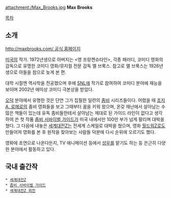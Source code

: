 attachment:/Max_Brooks.jpg
'''Max Brooks'''

[[목차]]

== 소개 ==
[[http://maxbrooks.com/ 공식 홈페이지]]

[[미국]]의 작가. 1972년생으로 아버지는 <영 프랑켄슈타인>, 각종 패러디, 코미디 영화의 감독으로 유명한 코미디 영화/뮤지컬 전문 감독 멜 브룩스. 참고로 멜 브룩스는 1926년생으로 아들을 참으로 늦게 본 편. 

대학 시절엔 역사학을 전공했으며 후에 [[SNL]]에 작가로 참여하여 코미디 분야에 재능을 보이며 2002년 에미상 코미디 극본상을 받았다.

[[오덕]] 분야에서 유명한 것은 단연 그가 집필한 일련의 [[좀비]] 시리즈들이다. 어렸을 때 [[조지 A. 로메로]]의 좀비 영화들을 보고 그때부터 꿈을 키워 왔으며, 온갖 재난에서 살아남는 수많은 책들이 있는데 유독 좀비들한테서 살아남는 제대로 된 가이드 라인이 없다고 생각하여 쓴 첫 작품 [[좀비 서바이벌 가이드]]가 미국 내에서만 100만 부가 넘게 팔리며 대박을 쳤다. 그 다음에 내놓은 [[세계대전Z]]는 전세계 스케일로 대박을 쳤으며, 영화 [[월드워Z]]로도 만들어져 영화를 본 후 원작을 찾아보는 사람들 덕분에 다시 순위에 오르기도 했다.

영화에 조연으로 나온다든지, TV 애니메이션 등에서 [[성우]]를 맡기도 하는 등 은근히 다양한 분야에서 활동하고 있다. 

== 국내 출간작 ==
 * [[세계대전Z]]
 * [[좀비 서바이벌 가이드]] 
 * [[세계대전Z 외전]]
